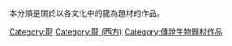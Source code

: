 本分類是關於以各文化中的龍為題材的作品。

[[Category:龍|Category:龍]]
[[Category:龍_(西方)|Category:龍 (西方)]]
[[Category:傳說生物題材作品|Category:傳說生物題材作品]]